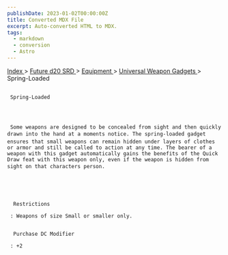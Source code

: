 ```yaml
---
publishDate: 2023-01-02T00:00:00Z
title: Converted MDX File
excerpt: Auto-converted HTML to MDX.
tags:
  - markdown
  - conversion
  - Astro
---
```







[
      Index
     ](-index)
     >
     [
      Future d20 SRD
     ](future-d20-srd-index)
     >
     [
      Equipment
     ](future-d20-srd-equipment-index)
     >
     [
      Universal Weapon Gadgets
     ](future-d20-srd-equipment-gadgets-universal-weapons-index)
     > Spring-Loaded
    





## 
     Spring-Loaded
    



     Some weapons are designed to be concealed from sight and then quickly drawn into the hand at a moments notice. The spring-loaded gadget ensures that small weapons can remain hidden under layers of clothes or armor and still be called to action at any time. The bearer of a weapon with this gadget automatically gains the benefits of the Quick Draw feat with this weapon only, even if the weapon is hidden from sight on that characters person.
    




      Restrictions
     
     : Weapons of size Small or smaller only.
     

      Purchase DC Modifier
     
     : +2
    




